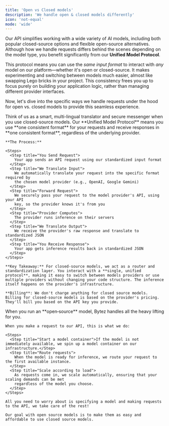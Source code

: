 ```yaml
---
title: 'Open vs Closed models'
description: 'We handle open & closed models differently'
icon: 'not-equal'
mode: 'wide'
---
```



Our API simplifies working with a wide variety of AI models, including both popular closed-source options and flexible open-source alternatives. Although how we handle requests differs behind the scenes depending on the model type, you benefit significantly from our **Unified Model Protocol**.

This protocol means you can use the _same input format_ to interact with _any_ model on our platform—whether it's open or closed-source. It makes experimenting and switching between models much easier, almost like swapping Lego bricks in your project. This consistency frees you up to focus purely on building your application logic, rather than managing different provider interfaces.

Now, let's dive into the specific ways we handle requests under the hood for open vs. closed models to provide this seamless experience.

<AccordionGroup>
  <Accordion icon="lock-keyhole" title="Closed-Source Models (e.g., OpenAI, Anthropic, Gemini)">
    Think of us as a smart, multi-lingual translator and secure messenger when you use closed-source models. Our **Unified Model Protocol** means you use **one consistent format** for your requests and receive responses in **one consistent format**, regardless of the underlying provider.

    **The Process:**

    <Steps>
      <Step title="You Send Request">
        Your app sends an API request using our standardized input format
      </Step>
      <Step title="We Translate Input">
        We automatically translate your request into the specific format required by
        the chosen model provider (e.g., OpenAI, Google Gemini)
      </Step>
      <Step title="Forward Request">
        We securely pass your request to the model provider's API, using your API
        key, so the provider knows it's from you
      </Step>
      <Step title="Provider Computes">
        The provider runs inference on their servers
      </Step>
      <Step title="We Translate Output">
        We receive the provider's raw response and translate to standardized JSON
      </Step>
      <Step title="You Receive Response">
        Your app gets inference results back in standardized JSON
      </Step>
    </Steps>

    **Key Takeaway:** For closed-source models, we act as a router and standardization layer. You interact with a **single, unified protocol**, making it easy to switch between models providers or use multiple providers without changing your code structure. The inference itself happens on the provider's infrastructure.

    **Billing**: We don't charge anything for closed source models. Billing for closed-source models is based on the provider's pricing. They'll bill you based on the API key you provide.

  </Accordion>
  <Accordion icon="lock-keyhole-open" title="Open‑Source Models –  Serverless GPU Inference">
    When you run an **open‑source** model, Bytez handles all the heavy lifting for you.

    When you make a request to our API, this is what we do:

    <Steps>
      <Step title="Start a model container">If the model is not immediately available, we spin up a model container on our infrastructure.</Step>
      <Step title="Route requests">
        When the model is ready for inference, we route your request to the first available instance.
      </Step>
      <Step title="Scale according to load">
        As requests come in, we scale automatically, ensuring that your scaling demands can be met
        regardless of the model you choose.
      </Step>
    </Steps>

    All you need to worry about is specifying a model and making requests to the API, we take care of the rest!

    Our goal with open source models is to make them as easy and affordable to use closed source models.

 </Accordion>
</AccordionGroup>
